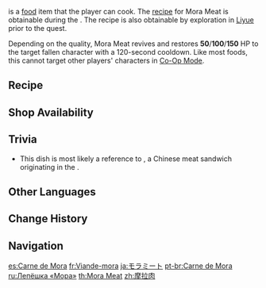 {{Stub|Verify location(s) where the recipe can be found prior to the quest, see editor notes}}
{{Food Infobox
|id              = 108093
|name            = Mora Meat
|description     = A large hunk of minced meat packaged inside of a pastry.
|desc_suspicious = The tough pastry shell almost seems to sally out against your teeth as you bite into it. If you fight through the greasiness and only chew on the minced meat, you can sort of taste its flavor.
|desc_basic      = When you split the pastry in two, minced meat spills out. The taste of meat grease is all but gone, and the baking process has brought out the sweetness of the pastry. Such pastries are usually stamped with the word "[[Mora]]," all the better to represent wealth and fortune.
|desc_delicious  = With a crispy crust and tender meat, this legendary delicacy is so succulent that not even Mora laid in front of you could distract you from enjoying it.
|type            = Recovery Dishes
|effectType      = Revive
|effect          = Revives a character and restores (var1) HP.
|eff_att1        = Revive
|eff_att2        = HP Restore
|eff_att3        = HP Restore Fixed
|eff_suspicious1 = 50
|eff_basic1      = 100
|eff_delicious1  = 150
|quality         = 1
|variant         = Qiankun Mora Meat
|recipe          = Obtained during [[Custodian of Clouds]]<br />A chest near [[Mingyun Village]]
|source1         = {{Sold By}}
|region          = Liyue
}}
{{Lang|'''Mora Meat'''|zh=摩拉肉|zh_rm=Mólā Ròu}} is a [[food]] item that the player can cook. The [[recipe]] for Mora Meat is obtainable during the {{Quest|Custodian of Clouds}}. The recipe is also obtainable by exploration in [[Liyue]] prior to the quest. {{Verify}}<!--Needs confirmation: as well as by scavenging; found one in mingyun village-->

Depending on the quality, Mora Meat revives and restores '''50'''/'''100'''/'''150''' HP to the target fallen character with a 120-second cooldown. Like most foods, this cannot target other players' characters in [[Co-Op Mode]].

{{Special Dish|Ningguang|Qiankun Mora Meat}}

==Recipe==
{{Recipe
|type = Cooking
|Raw Meat = 1
|Flour = 1
|sort = Raw Meat;Flour
}}

==Shop Availability==
{{Shop Availability}}

==Trivia==
*This dish is most likely a reference to {{Lang|{{w|roujiamo}}|zh=肉夹馍|zh_rm    = ròujiāmó|zh_tl=meat sandwiched in bread}}, a Chinese meat sandwich originating in the {{w|Shaanxi cuisine}}.

==Other Languages==
{{Other Languages
|en      = Mora Meat
|zhs     = 摩拉肉
|zhs_rm  = Mólā Ròu
|zht     = 摩拉肉
|zht_rm  = Mólā Ròu
|zh_tl   = Mora Meat
|ja      = モラミート
|ja_rm   = Mora Miito
|ja_tl   = Mora Meat
|ko      = 모라육
|ko_rm   = Morayuk
|ko_tl   = Mora Meat
|es      = Carne de Mora
|es_tl   = Mora Meat
|fr      = Viande-mora
|fr_tl   = Mora Meat
|ru      = Лепёшка «Мора»
|ru_tl   = "Mora" Flatbread
|th      = Mora Meat
|vi      = Thịt Mora
|vi_tl   = Mora Meat
|de      = Mora-Medaillon
|de_tl   = Mora Medaillon
|id      = Mora Meat
|pt      = Carne de Mora
|pt_tl   = Mora Meat
|tr      = Mora Bazlaması
|tr_tl   = 
|it      = Moranino
|it_tl   = Mora Sandwich
|it_note = {{w|Portmanteau}} of "Mora" and {{Lang|it="Panino", |it_tl=Sandwich|mini=1}}.
}}

==Change History==
{{Change History|1.0}}

==Navigation==
{{Food Navbox}}

[[es:Carne de Mora]]
[[fr:Viande-mora]]
[[ja:モラミート]]
[[pt-br:Carne de Mora]]
[[ru:Лепёшка «Мора»]]
[[th:Mora Meat]]
[[zh:摩拉肉]]